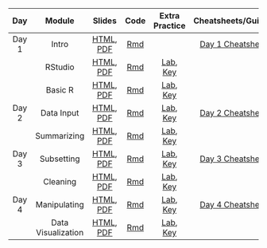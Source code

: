 | **Day**                                | **Module**                  | **Slides**                                                             | **Code**                                           | **Extra Practice**                                                                         | **Cheatsheets/Guides**                                                             |
| :------------------------------------: | :-------------------------: | :--------------------------------------------------------------------: | :------------------------------------------------: | :----------------------------------------------------------------------------------------: | :--------------------------------------------------------------------------------: |
| Day 1                                  | Intro                       | [HTML](modules/Day_1/Intro.html), [PDF](modules/Day_1/Intro.pdf)       | [Rmd](modules/Day_1/Intro.Rmd)                     |                                                                                            | [Day 1 Cheatsheet](modules/cheatsheets/Day-1.pdf)                                  |
|                                        | RStudio                     | [HTML](modules/Day_1/RStudio.html), [PDF](modules/Day_1/RStudio.pdf)   | [Rmd](modules/RStudio/RStudio.Rmd)                 | [Lab](modules/Day_1/RStudio_Lab.Rmd), [Key](modules/Day_1/RStudio_Lab_Key.Rmd)             |                                                                                    |
|                                        | Basic R                     | [HTML](modules/Day_1/Basic_R.html), [PDF](modules/Day_1/Basic_R.pdf)   | [Rmd](modules/Day_1/Basic_R.Rmd)                   | [Lab](modules/Day_1/Basic_R_Lab.Rmd), [Key](modules/Day_1/Basic_R_Lab_Key.Rmd)             |                                                                                    |
| Day 2                                  | Data Input                  | [HTML](modules/Day_2/Data_Input.html), [PDF](modules/Day_2/Data_Input.pdf)       | [Rmd](modules/Day_2/Data_Input.Rmd)   | [Lab](modules/Day_2/Data_Input_Lab.Rmd), [Key](modules/Day_2/Data_Input_Lab_Key.Rmd)     | [Day 2 Cheatsheet](modules/cheatsheets/Day-2.pdf)                                  |
|                                        | Summarizing                 | [HTML](modules/Day_2/Data_Summarization.html), [PDF](modules/Day_2/Data_Summarization.pdf)   | [Rmd](modules/Day_2/Data_Summarization.Rmd) | [Lab](modules/Day_2/Data_Summarization_Lab.Rmd), [Key](modules/Day_2/Data_Summarization_Lab_Key.Rmd)  |                                                          |
| Day 3                                  | Subsetting                 | [HTML](modules/Day_3/Subsetting_Data_in_R.html), [PDF](modules/Day_3/Subsetting_Data_in_R.pdf)       | [Rmd](modules/Day_3/Subsetting_Data_in_R.Rmd)   | [Lab](modules/Day_3/Subsetting_Data_in_R_Lab.Rmd), [Key](modules/Day_3/Subsetting_Data_in_R_Lab_Key.Rmd)     | [Day 3 Cheatsheet](modules/cheatsheets/Day-3.pdf)                                  |
|                                        | Cleaning                | [HTML](modules/Day_3/Data_Cleaning.html), [PDF](modules/Day_3/Data_Cleaning.pdf)   | [Rmd](modules/Day_3/Data_Cleaning.Rmd) | [Lab](modules/Day_3/Data_Cleaning_Lab.Rmd), [Key](modules/Day_3/Data_Cleaning_Lab_Key.Rmd)  |                                                          |
| Day 4                                  | Manipulating                  | [HTML](modules/Day_4/Manipulating_Data_in_R.html), [PDF](modules/Day_4/Manipulating_Data_in_R.pdf)       | [Rmd](modules/Day_4/Manipulating_Data_in_R.Rmd)   | [Lab](modules/Day_4/Manipulating_Data_in_R_Lab.Rmd), [Key](modules/Day_4/Manipulating_Data_in_R_Lab_Key.Rmd)     | [Day 4 Cheatsheet](modules/cheatsheets/Day-4.pdf)                                  |
|                                        | Data Visualization                | [HTML](modules/Day_4/Esquisse_Data_Visualization.html), [PDF](modules/Day_4/Esquisse_Data_Visualization.pdf)   | [Rmd](modules/Day_4/Esquisse_Data_Visualization.Rmd) | [Lab](modules/Day_4/Esquisse_Data_Visualization_Lab.Rmd), [Key](modules/Day_4/Esquisse_Data_Visualization_Lab_Key.Rmd)  |                                                          |
